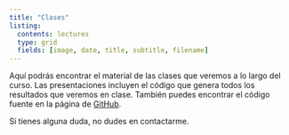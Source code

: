 ```yaml
---
title: "Clases"
listing:
  contents: lectures
  type: grid
  fields: [image, date, title, subtitle, filename]
---
```


Aquí podrás encontrar el material de las clases que veremos a lo largo del curso. Las presentaciones incluyen el código que genera todos los resultados que veremos en clase. También puedes encontrar el código fuente en la página de [GitHub](https://github.com/estebandegetau/Statistical-tools-in-R).

Si tienes alguna duda, no dudes en contactarme.